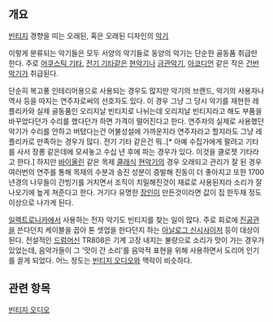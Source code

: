 == 개요 ==
[[빈티지]] 경향을 띠는 오래된, 혹은 오래된 디자인의 [[악기]]

이렇게 분류되는 악기들은 모두 서양의 악기들로 동양의 악기는 단순한 골동품 취급만 한다. 주로 [[어쿠스틱 기타]], [[전기 기타]]같은 [[현악기]]나 [[금관악기]], [[아코디언]] 같은 작은 [[건반 악기]]가 취급된다.

단순히 복고풍 인테리어용으로 사용되는 경우도 많지만 악기의 브랜드, 악기의 사용자나 역사 등을 따지는 연주자로써의 선호자도 있다. 이 경우 그냥 그 당시 악기를 재현한 레플리카와 실제 골동품인 오리지날 빈티지로 나뉘는데 오리지날 빈티지라고 해도 부품을 바꾸었다던가 수리를 했다던가 하면 가격이 떨어진다고 한다. 연주자의 실제로 사용했던 악기가 수리를 안하고 버텼다는건 어불성설에 가까운지라 연주자라고 할지라도 그냥 레플리카로 만족하는 경우가 많다. 전기 기타 같은건 뭐..[* 아예 수집가에게 팔려고 기타를 사서 장롱 같은데에 모셔놓고 수십 년 후에 파는 경우가 있다. 이것을 클로젯 기타라고 한다.]
하지만 [[바이올린]] 같은 목제 [[클래식]] [[현악기]]의 경우 오래되고 관리가 잘 된 경우 여러번의 연주를 통해 목재의 수분과 송진 성분이 증발해 진동이 더 좋아지고 또한 1700년경의 나무들이 간빙기를 거치면서 조직이 치밀해진것이 재료로 사용된지라 소리가 잘 나오기에 높게 쳐준다고 한다. 거기다 유명한 [[장인]]이 만든것이라면 값이 집 한두채 정도 이상으로 나가게 된다. 

[[일렉트로니카]]에서 사용하는 전자 악기도 빈티지를 찾는 일이 많다. 주로 회로에 [[진공관]]을 쓴다던지 케이블을 꼽아 톤 셋업을 한다던지 하는 [[아날로그 신시사이저]] 등이 대상이 된다. 전설적인 [[드럼머신]] TR808은 기계 고장 내지는 불량으로 소리가 맛이 가는 경우가 있었는데, 음악가들이 그 '맛이 간 소리'를 음악적 표현을 위해 사용하면서 도리어 인기를 끌게 되었다. 어느 정도는 [[빈티지 오디오]]와 맥락이 비슷하다.

== 관련 항목 ==
[[빈티지 오디오]]
